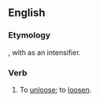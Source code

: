 ==English==

===Etymology===
{{prefix|en|un|loosen}}, with {{m|en|un-}} as an intensifier.

===Verb===
{{en-verb}}

# To [[unloose]]; to [[loosen]].